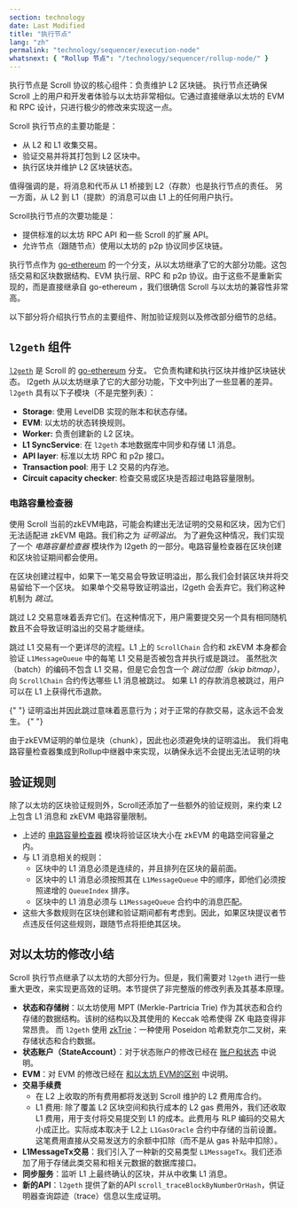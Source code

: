 ```yaml
---
section: technology
date: Last Modified
title: "执行节点"
lang: "zh"
permalink: "technology/sequencer/execution-node"
whatsnext: { "Rollup 节点": "/technology/sequencer/rollup-node/" }
---
```



执行节点是 Scroll 协议的核心组件：负责维护 L2 区块链。
执行节点还确保 Scroll 上的用户和开发者体验与以太坊非常相似。它通过直接继承以太坊的 EVM 和 RPC 设计，只进行极少的修改来实现这一点。

Scroll 执行节点的主要功能是：
- 从 L2 和 L1 收集交易。
- 验证交易并将其打包到 L2 区块中。
- 执行区块并维护 L2 区块链状态。

值得强调的是，将消息和代币从 L1 桥接到 L2（存款）也是执行节点的责任。
另一方面，从 L2 到 L1（提款）的消息可以由 L1 上的任何用户执行。

Scroll执行节点的次要功能是：
- 提供标准的以太坊 RPC API 和一些 Scroll 的扩展 API。
- 允许节点（跟随节点）使用以太坊的 p2p 协议同步区块链。

执行节点作为 [go-ethereum](https://github.com/ethereum/go-ethereum) 的一个分支，从以太坊继承了它的大部分功能。这包括交易和区块数据结构、EVM 执行层、RPC 和 p2p 协议。由于这些不是重新实现的，而是直接继承自 go-ethereum ，我们很确信 Scroll 与以太坊的兼容性非常高。

以下部分将介绍执行节点的主要组件、附加验证规则以及修改部分细节的总结。

## `l2geth` 组件

[`l2geth`](https://github.com/scroll-tech/go-ethereum) 是 Scroll 的 [go-ethereum](https://github.com/ethereum/go-ethereum) 分支。 它负责构建和执行区块并维护区块链状态。 l2geth 从以太坊继承了它的大部分功能，下文中列出了一些显著的差异。 `l2geth` 具有以下子模块（不是完整列表）：
- **Storage**: 使用 LevelDB 实现的账本和状态存储。
- **EVM**: 以太坊的状态转换规则。
- **Worker:** 负责创建新的 L2 区块。
- **L1 SyncService**: 在 `l2geth` 本地数据库中同步和存储 L1 消息。
- **API layer**: 标准以太坊 RPC 和 p2p 接口。
- **Transaction pool**: 用于 L2 交易的内存池。
- **Circuit capacity checker**: 检查交易或区块是否超过电路容量限制。

### 电路容量检查器

使用 Scroll 当前的zkEVM电路，可能会构建出无法证明的交易和区块，因为它们无法适配进 zkEVM 电路。我们称之为 *证明溢出*。
为了避免这种情况，我们实现了一个 *电路容量检查器* 模块作为 l2geth 的一部分。电路容量检查器在区块创建和区块验证期间都会使用。

在区块创建过程中，如果下一笔交易会导致证明溢出，那么我们会封装区块并将交易留给下一个区块。
如果单个交易导致证明溢出，l2geth 会丢弃它。我们称这种机制为 *跳过*。

跳过 L2 交易意味着丢弃它们。在这种情况下，用户需要提交另一个具有相同随机数且不会导致证明溢出的交易才能继续。

跳过 L1 交易有一个更详尽的流程。L1 上的 `ScrollChain` 合约和 zkEVM 本身都会验证 `L1MessageQueue` 中的每笔 L1 交易是否被包含并执行或是跳过。
虽然批次（batch）的编码不包含 L1 交易，但是它会包含一个 *跳过位图（skip bitmap）*，向 `ScrollChain` 合约传达哪些 L1 消息被跳过。
如果 L1 的存款消息被跳过，用户可以在 L1 上获得代币退款。

<Aside type="note" title="注意">
  {" "}
  证明溢出并因此跳过意味着恶意行为；对于正常的存款交易，这永远不会发生。
  {" "}
</Aside>

由于zkEVM证明的单位是块（chunk），因此也必须避免块的证明溢出。
我们将电路容量检查器集成到Rollup中继器中来实现，以确保永远不会提出无法证明的块

## 验证规则

除了以太坊的区块验证规则外，Scroll还添加了一些额外的验证规则，来约束 L2 上包含 L1 消息和 zkEVM 电路容量限制。
- 上述的 [电路容量检查器](#circuit-capacity-checker) 模块将验证区块大小在 zkEVM 的电路空间容量之内。
- 与 L1 消息相关的规则：
    - 区块中的 L1 消息必须是连续的，并且排列在区块的最前面。
    - 区块中的 L1 消息必须按照其在 `L1MessageQueue` 中的顺序，即他们必须按照递增的 `QueueIndex` 排序。
    - 区块中的 L1 消息必须与 `L1MessageQueue` 合约中的消息匹配。
- 这些大多数规则在区块创建和验证期间都有考虑到。因此，如果区块提议者节点违反任何这些规则，跟随节点将拒绝其区块。


## 对以太坊的修改小结

Scroll 执行节点继承了以太坊的大部分行为。但是，我们需要对 `l2geth` 进行一些重大更改，来实现更高效的证明。本节提供了非完整版的修改列表及其基本原理。

- **状态和存储树**：以太坊使用 MPT (Merkle-Partricia Trie) 作为其状态和合约存储的数据结构。该树的结构以及其使用的 Keccak 哈希使得 ZK 电路变得非常昂贵。 而 `l2geth` 使用 [zkTrie](/technology/sequencer/zktrie)：一种使用 Poseidon 哈希默克尔二叉树，来存储状态和合约数据。
- **状态账户（StateAccount）**：对于状态账户的修改已经在 [账户和状态](/technology/chain/accounts) 中说明。
- **EVM**：对 EVM 的修改已经在 [和以太坊 EVM的区别](/technology/chain/differences) 中说明。
- **交易手续费**
    - 在 L2 上收取的所有费用都将发送到 Scroll 维护的 L2 费用库合约。
    - L1 费用: 除了覆盖 L2 区块空间和执行成本的 L2 gas 费用外，我们还收取 L1 费用，用于支付将交易提交到 L1 的成本。此费用与 RLP 编码的交易大小成正比。实际成本取决于 L2上 `L1GasOracle` 合约中存储的当前设置。这笔费用直接从交易发送方的余额中扣除（而不是从 gas 补贴中扣除）。
- **L1MessageTx交易**：我们引入了一种新的交易类型 `L1MessageTx`。我们还添加了用于存储此类交易和相关元数据的数据库接口。
- **同步服务**：监听 L1 上最终确认的区块，并从中收集 L1 消息。
- **新的API**：`l2geth` 提供了新的API `scroll_traceBlockByNumberOrHash`，供证明器查询踪迹（trace）信息以生成证明。
